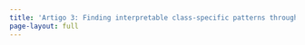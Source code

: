 ```yaml
---
title: 'Artigo 3: Finding interpretable class-specific patterns through efficient neural search'
page-layout: full
---
```

